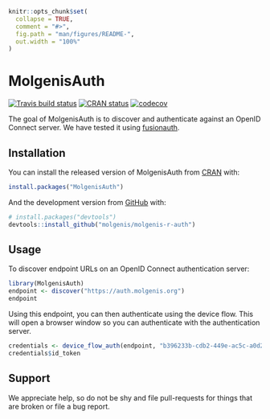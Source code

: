 ```r
knitr::opts_chunk$set(
  collapse = TRUE,
  comment = "#>",
  fig.path = "man/figures/README-",
  out.width = "100%"
)
```
# MolgenisAuth

<!-- badges: start -->
[![Travis build status](https://travis-ci.org/molgenis/molgenis-r-auth.svg?branch=master)](https://travis-ci.org/molgenis/molgenis-r-auth)
[![CRAN status](https://www.r-pkg.org/badges/version/MolgenisAuth)](https://CRAN.R-project.org/package=MolgenisAuth)
[![codecov](https://codecov.io/gh/molgenis/molgenis-r-auth/branch/master/graph/badge.svg)](https://codecov.io/gh/molgenis/molgenis-r-auth)
<!-- badges: end -->

The goal of MolgenisAuth is to discover and authenticate against an OpenID
Connect server. We have tested it using [fusionauth](https://fusionauth.io/).

## Installation

You can install the released version of MolgenisAuth from [CRAN](https://CRAN.R-project.org) with:

```r
install.packages("MolgenisAuth")
```

And the development version from [GitHub](https://github.com/) with:

```r
# install.packages("devtools")
devtools::install_github("molgenis/molgenis-r-auth")
```
## Usage

To discover endpoint URLs on an OpenID Connect authentication server:

```r
library(MolgenisAuth)
endpoint <- discover("https://auth.molgenis.org")
endpoint
```

Using this endpoint, you can then authenticate using the device flow.
This will open a browser window so you can authenticate with the
authentication server.
```r
credentials <- device_flow_auth(endpoint, "b396233b-cdb2-449e-ac5c-a0d28b38f791")
credentials$id_token
```

## Support
We appreciate help, so do not be shy and file pull-requests for things that are
broken or file a bug report.
